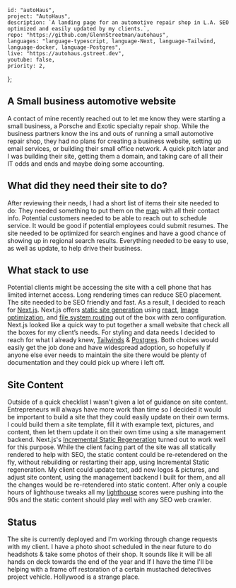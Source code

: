 
    id: "autoHaus",
    project: "AutoHaus",
    description: `A landing page for an automotive repair shop in L.A. SEO optimized and easily updated by my clients.`,
    repo: "https://github.com/GlennStreetman/autohaus",
    languages: "language-typescript, language-Next, language-Tailwind, language-docker, language-Postgres",
    live: "https://autohaus.gstreet.dev",
    youtube: false,
    priority: 2,
};

## A Small business automotive website

A contact of mine recently reached out to let me know they were starting a small business, a Porsche and Exotic specialty repair shop. While the business partners know
the ins and outs of running a small automotive repair shop, they had no plans for creating a business website, setting up email services, or building their small office network.
A quick pitch later and I was building their site, getting them a domain, and taking care of all their IT odds and ends and maybe doing some accounting.

## What did they need their site to do?

After reviewing their needs, I had a short list of items their site needed to do: They needed something to put them on the [map](https://www.google.com/business/) with all their contact info.
Potential customers needed to be able to reach out to schedule service. It would be good if potential employees could submit resumes. The site needed to be optimized for search engines and have a good chance
of showing up in regional search results. Everything needed to be easy to use, as well as update, to help drive their business.

## What stack to use

Potential clients might be accessing the site with a cell phone that has limited internet access. Long rendering times can reduce SEO placement. The site needed to be SEO friendly and fast. As a result, I decided to reach
for [Next.js](https://nextjs.org/). Next.js offers [static site generation](https://nextjs.org/docs/basic-features/data-fetching/overview) using [react](https://reactjs.org/),
[Image optimization](https://nextjs.org/docs/basic-features/image-optimization), and [file system routing](https://nextjs.org/docs/routing/introduction) out of the box with zero configuration.
Next.js looked like a quick way to put together a small website that check all the boxes for my client’s needs.
For styling and data needs I decided to reach for what I already knew, [Tailwinds](https://tailwindcss.com/) & [Postgres](https://www.postgresql.org/). Both choices would easily get the job done and have widespread adoption, so
hopefully if anyone else ever needs to maintain the site there would be plenty of documentation and they could pick up where i left off.

## Site Content

Outside of a quick checklist I wasn't given a lot of guidance on site content. Entrepreneurs will always have more work than time so I decided it would be important to build a site
that they could easily update on their own terms. I could build them a site template, fill it with example text, pictures, and content, then let them update it on their own time using a site management backend.
Next.js's [Incremental Static Regeneration](https://nextjs.org/docs/basic-features/data-fetching/incremental-static-regeneration#on-demand-revalidation-beta) turned out to work well for this purpose.
While the client facing part of the site was all statically rendered to help with SEO, the static content could be re-retendered on the fly, without rebuilding or restarting their app, using Incremental Static regeneration.
My client could update text, add new logos & pictures, and adjust site content, using the management backend I built for them, and all the changes would be re-retendered into static content.
After only a couple hours of lighthouse tweaks all my [lighthouse](https://chrome.google.com/webstore/detail/lighthouse/blipmdconlkpinefehnmjammfjpmpbjk?hl=en) scores were pushing into the 90s and the static content should
play well with any SEO web crawler.

<BlogBox></BlogBox>


## Status

The site is currently deployed and I'm working through change requests with my client. I have a photo shoot scheduled in the near future to do headshots & take some photos of their shop. It sounds like 
it will be all hands on deck towards the end of the year and If I have the time I'll be helping with a frame off restoration of a certain mustached detectives project vehicle. Hollywood is a strange place.
